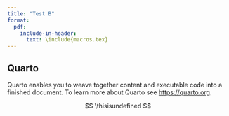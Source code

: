 ```yaml
---
title: "Test B"
format: 
  pdf: 
    include-in-header: 
      text: \include{macros.tex}
---
```


## Quarto

Quarto enables you to weave together content and executable code into a finished document. To learn more about Quarto see <https://quarto.org>.

$$
\thisisundefined
$$
